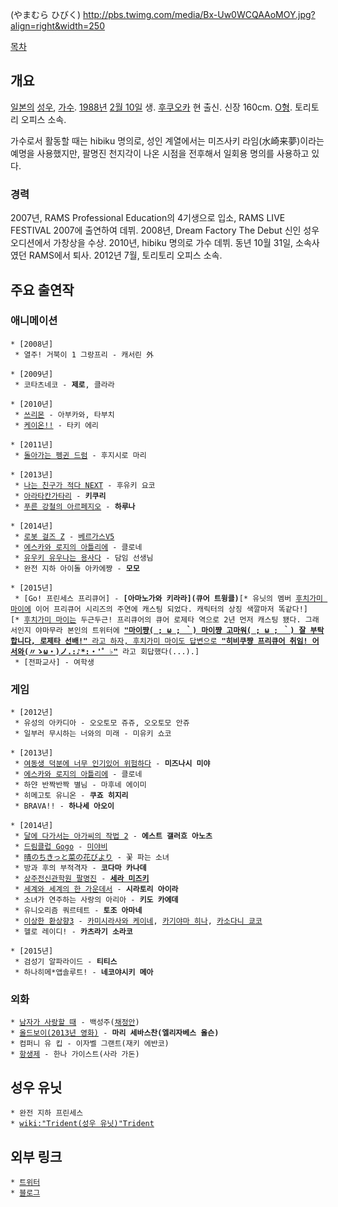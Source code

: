 {{{+1 山村響 }}} (やまむら ひびく) http://pbs.twimg.com/media/Bx-Uw0WCQAAoMOY.jpg?align=right&width=250

[[목차]]

== 개요 ==
[[일본]]의 [[성우]], [[가수]]. [[1988년]] [[2월 10일]] 생. [[후쿠오카]] 현 출신. 신장 160cm. [[O형]]. 토리토리 오피스 소속.

가수로서 활동할 때는 hibiku 명의로, 성인 계열에서는 미즈사키 라임(水崎来夢)이라는 예명을 사용했지만, 팔명진 천지각이 나온 시점을 전후해서 일회용 명의를 사용하고 있다.

=== 경력 ===
2007년, RAMS Professional Education의 4기생으로 입소, RAMS LIVE FESTIVAL 2007에 출연하여 데뷔.
2008년, Dream Factory The Debut 신인 성우 오디션에서 가창상을 수상.
2010년, hibiku 명의로 가수 데뷔. 동년 10월 31일, 소속사였던 RAMS에서 퇴사.
2012년 7월, 토리토리 오피스 소속.

== 주요 출연작 ==
=== 애니메이션 ===
 * [2008년]
  * 열주! 거북이 1 그랑프리 - 캐서린 外

 * [2009년]
  * 코타츠네코 - '''제로''', 클라라

 * [2010년]
  * [[쓰리몬]] - 아부카와, 타부치
  * [[케이온!!]] - 타키 에리

 * [2011년]
  * [[돌아가는 펭귄 드럼]] - 후지시로 마리

 * [2013년]
  * [[나는 친구가 적다 NEXT]] - 후유키 요코
  * [[아라타칸가타리]] - '''키쿠리'''
  * [[푸른 강철의 아르페지오]] - '''하루나'''

 * [2014년]
  * [[로봇 걸즈 Z]] - [[베르가스V5]]
  * [[에스카와 로지의 아틀리에]] - 클로네
  * [[유우키 유우나는 용사다]] - 담임 선생님
  * 완전 지하 아이돌 아카에쨩 - '''모모'''

 * [2015년]
  * [Go! 프린세스 프리큐어] - '''[아마노가와 키라라](큐어 트윙클)'''[* 유닛의 멤버 [[후치가미 마이]]에 이어 프리큐어 시리즈의 주연에 캐스팅 되었다. 캐릭터의 상징 색깔마저 똑같다!][* [[후치가미 마이]]는 두근두근! 프리큐어의 큐어 로제타 역으로 2년 먼저 캐스팅 됐다. 그래서인지 야마무라 본인의 트위터에 [https://twitter.com/hibiku_yamamura/status/549085462912983040 '''"마이쨩( ; ω ; ｀) 마이쨩 고마워( ; ω ; ｀) 잘 부탁합니다, 로제타 선배!"''' 라고 하자, 후치가미 마이도 답변으로 '''"히비쿠쨩 프리큐어 취임! 어서와(〃ゝω・)ノ.:♪*:・'゜♭"'''] 라고 회답했다(...).]
  * [전파교사] - 여학생
=== 게임 ===
 * [2012년]
  * 유성의 아카디아 - 오오토모 쥬쥬, 오오토모 안쥬
  * 일부러 무시하는 너와의 미래 - 미유키 쇼코

 * [2013년]
  * [[여동생 덕분에 너무 인기있어 위험하다]] - '''미즈나시 미야'''
  * [[에스카와 로지의 아틀리에]] - 클로네
  * 하얀 반짝반짝 별님 - 마후네 에이미
  * 히메고토 유니온 - '''쿠죠 히지리'''
  * BRAVA!! - '''하나세 아오이'''

 * [2014년]
  * [[달에 다가서는 아가씨의 작법 2]] - '''에스트 갤러흐 아노츠'''
  * [[드림클럽 Gogo]] - [[미야비(드림 클럽)|미야비]]
  * [[晴のちきっと菜の花びより]] - 꽃 파는 소녀
  * 방과 후의 부적격자 - '''코다마 카나데'''
  * [[상주전신관학원 팔명진]] - '''[[세라 미즈키]]'''
  * [[세계와 세계의 한 가운데서]] - '''시라토리 아이라'''
  * 소녀가 연주하는 사랑의 아리아 - '''키도 카에데'''
  * 유니오리즘 쿼르테트 - '''토조 아마네'''
  * [[이상한 환상향3]] - [[카미시라사와 케이네]], [[카기야마 히나]], [[카소다니 쿄코]]
  * 헬로 레이디! - '''카츠라기 소라코'''

 * [2015년]
  * 검성기 알파라이드 - '''티티스'''
  * 하나히메*앱솔루트! - '''네코야시키 메아'''

=== 외화 ===
 * [[남자가 사랑할 때]] - 백성주([[채정안]])
 * [[올드보이(2013년 영화)]] - '''마리 세바스찬(엘리자베스 올슨)'''
 * 컴퍼니 유 킵 - 이자벨 그랜트(재키 에반코)
 * [[항생제]] - 한나 가이스트(사라 가돈)

== 성우 유닛 ==
 * 완전 지하 프린세스
 * [[wiki:"Trident(성우 유닛)"Trident]]

== 외부 링크 ==
 * [https://twitter.com/hibiku_yamamura 트위터]
 * [http://ameblo.jp/funnytrain/ 블로그]
